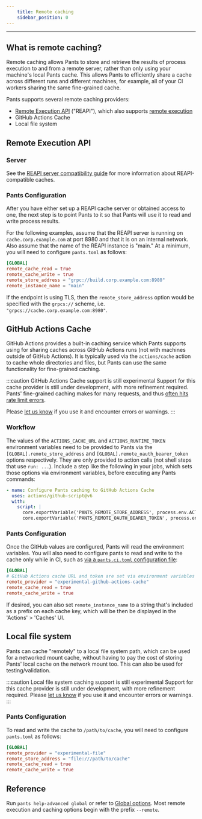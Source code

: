 ```yaml
---
    title: Remote caching
    sidebar_position: 0
---
```


---

## What is remote caching?

Remote caching allows Pants to store and retrieve the results of process execution to and from a remote server, rather than only using your machine's local Pants cache. This allows Pants to efficiently share a cache across different runs and different machines, for example, all of your CI workers sharing the same fine-grained cache.

Pants supports several remote caching providers:

- [Remote Execution API](https://github.com/bazelbuild/remote-apis) ("REAPI"), which also supports [remote execution](./remote-execution.mdx)
- GitHub Actions Cache
- Local file system

## Remote Execution API

### Server

See the [REAPI server compatibility guide](./index.mdx#server-compatibility) for more information about REAPI-compatible caches.

### Pants Configuration

After you have either set up a REAPI cache server or obtained access to one, the next step is to point Pants to it so that Pants will use it to read and write process results.

For the following examples, assume that the REAPI server is running on `cache.corp.example.com` at port 8980 and that it is on an internal network. Also assume that the name of the REAPI instance is "main." At a minimum, you will need to configure `pants.toml` as follows:

```toml
[GLOBAL]
remote_cache_read = true
remote_cache_write = true
remote_store_address = "grpc://build.corp.example.com:8980"
remote_instance_name = "main"
```

If the endpoint is using TLS, then the `remote_store_address` option would be specified with the `grpcs://` scheme, i.e. `"grpcs://cache.corp.example.com:8980"`.

## GitHub Actions Cache

GitHub Actions provides a built-in caching service which Pants supports using for sharing caches across GitHub Actions runs (not with machines outside of GitHub Actions). It is typically used via the `actions/cache` action to cache whole directories and files, but Pants can use the same functionality for fine-grained caching.

:::caution GitHub Actions Cache support is still experimental
Support for this cache provider is still under development, with more refinement required. Pants' fine-grained caching makes for many requests, and thus [often hits rate limit errors](https://github.com/pantsbuild/pants/issues/20133).

Please [let us know](/community/getting-help) if you use it and encounter errors or warnings.
:::

### Workflow

The values of the `ACTIONS_CACHE_URL` and `ACTIONS_RUNTIME_TOKEN` environment variables need to be provided to Pants via the `[GLOBAL].remote_store_address` and `[GLOBAL].remote_oauth_bearer_token` options respectively. They are only provided to action calls (not shell steps that use `run: ...`). Include a step like the following in your jobs, which sets those options via environment variables, before executing any Pants commands:

```yaml
- name: Configure Pants caching to GitHub Actions Cache
  uses: actions/github-script@v6
  with:
    script: |
      core.exportVariable('PANTS_REMOTE_STORE_ADDRESS', process.env.ACTIONS_CACHE_URL);
      core.exportVariable('PANTS_REMOTE_OAUTH_BEARER_TOKEN', process.env.ACTIONS_RUNTIME_TOKEN);
```

### Pants Configuration

Once the GitHub values are configured, Pants will read the environment variables. You will also need to configure pants to read and write to the cache only while in CI, such as [via a `pants.ci.toml` configuration file](../using-pants-in-ci.mdx#configuring-pants-for-ci-pantscitoml-optional):

```toml
[GLOBAL]
# GitHub Actions cache URL and token are set via environment variables
remote_provider = "experimental-github-actions-cache"
remote_cache_read = true
remote_cache_write = true
```

If desired, you can also set `remote_instance_name` to a string that's included as a prefix on each cache key, which will be then be displayed in the 'Actions' > 'Caches' UI.

## Local file system

Pants can cache "remotely" to a local file system path, which can be used for a networked mount cache, without having to pay the cost of storing Pants' local cache on the network mount too. This can also be used for testing/validation.

:::caution Local file system caching support is still experimental
Support for this cache provider is still under development, with more refinement required. Please [let us know](/community/getting-help) if you use it and encounter errors or warnings.
:::

### Pants Configuration

To read and write the cache to `/path/to/cache`, you will need to configure `pants.toml` as follows:

```toml
[GLOBAL]
remote_provider = "experimental-file"
remote_store_address = "file:///path/to/cache"
remote_cache_read = true
remote_cache_write = true
```

## Reference

Run `pants help-advanced global` or refer to [Global options](../../../reference/global-options.mdx). Most remote execution and caching options begin with the prefix `--remote`.
